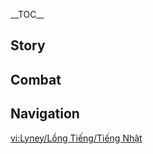 {{CharacterTabs}}
{{LanguageTabs}}
{{Stub|1={{Meta/VO|rm=1}}}}
__TOC__
==Story==
{{VO/Story
|character           = Lyney
|language            = ja
|name                = リネ

<!-- Hello -->
|vo_01_01_title      = 初めまして…
|vo_01_01_subtitle   = Hello
|vo_01_01_file       = VO_{language}{character} Hello.ogg
|vo_01_01_tx         = やあ、僕はテイワットでもっとも卓越した大魔術師&mdash;&mdash;リネ。驚いた？意外だった？どうして僕が君の前に現れたのか知りたい？それはね&mdash;&mdash;君のそのトパーズのように透き通った目…それがとっても気に入ったからさ！ぜひとも君のために、もう一度ショーをやらせてよ。今度は絶対に、瞬きしちゃダメだからね。
|vo_01_01_rm         = Yaa, boku wa Teiwatto de mottomo takuetsu shita daimajutsu-shi&mdash;&mdash; Rine. Odoroita? Igai datta? Doushite boku ga kimi no mae ni arawareta no ka shiritai? Sore wa ne&mdash;&mdash; kimi no sono topaazu no you ni sukitootta me... sore ga tottemo ki ni itta kara sa! Zehitomo kimi no tame ni, mou ichido shoo wo yarasete yo. Kondo wa zettai ni, mabataki shicha dame dakara ne.

<!-- Chats -->
|vo_02_01_title      = 世間話・よそ見
|vo_02_01_subtitle   = Chat: Distraction
|vo_02_01_file       = VO_{language}{character} Chat - Distraction.ogg
|vo_02_01_tx         = 大魔術師を前にして、まだよそ見する余裕なんてあるのかい？そんなんじゃ、最高の瞬間を逃しちゃうよ！
|vo_02_01_rm         = Daimajutsu-shi wo mae ni shite, mada yosomi suru yoyuu nante aru no kai? Sonna nja, saikou no shunkan o nogashichau yo!

|vo_02_02_title      = 世間話・妹
|vo_02_02_subtitle   = Chat: Sister
|vo_02_02_file       = VO_{language}{character} Chat - Sister.ogg
|vo_02_02_tx         = 愛する妹&mdash;&mdash;リネット…今ごろ、何してるだろう？きっとリネットも、僕のことを考えてくれてるだろうな。
|vo_02_02_rm         = Ai suru imouto&mdash;&mdash;Rinetto… ima goro nani shiteru darou? Kitto Rinetto mo, boku no koto wo kangaete kure teru darou na.

|vo_02_03_title      = 世間話・目に映るものが真実
|vo_02_03_subtitle   = Chat: Seeing is Believing
|vo_02_03_file       = VO_{language}{character} Chat - Seeing is Believing.ogg
|vo_02_03_tx         = 「目に映るものが真実」&mdash;&mdash;この道理を、観客たちが信じてくれてるといいんだけどね。そうすれば、僕も数え切れないほどのトリックを生み出せるから。
|vo_02_03_rm         = "Me ni utsuru mono ga shinjitsu"&mdash;&mdash; kono douri o, kankyaku-tachi ga shinjite kureteru to ii nda kedo ne. Sou sureba, boku mo kazoekirenai hodo no torikku wo umidaseru kara.

<!-- Weather -->
|vo_03_01_title      = 雨の日…
|vo_03_01_subtitle   = When It Rains
|vo_03_01_file       = VO_{language}{character} When It Rains.ogg
|vo_03_01_tx         = うーん、こんな天気じゃ、お星さまも見れないや。そうだね…僕がお星さまを出してあげよっか？
|vo_03_01_rm         = Uun, konna tenki ja, o-hoshi-sama mo mirenai ya. Sou da ne... boku ga o-hoshi-sama wo dashite ageyo kka?
|vo_03_02_title      = 雨上がり…
|vo_03_02_subtitle   = After the Rain
|vo_03_02_file       = VO_{language}{character} After the Rain.ogg
|vo_03_02_tx         = ラッキー、晴れた晴れた。もしかして、誰かが空の上でマジックでもやってるのかな？
|vo_03_02_rm         = Rakkii, hareta hareta. Moshi ka shite, dare ka ga sora no ue de majikku demo yatteru no ka na?
|vo_03_03_title      = 雪の日…
|vo_03_03_subtitle   = When It Snows
|vo_03_03_file       = VO_{language}{character} When It Snows.ogg
|vo_03_03_tx         = ハクションッ…ふぅ…一説では、誰かが自分のことを噂してたり、想ってたりするとくしゃみが出るらしいけど…もしかしてリネットかな？それとも&mdash;&mdash;君？
|vo_03_03_rm         = Hakushon'... Fuu... Issetsu de wa, dareka ga jibun no koto wo uwasa shitetari, omottetari suru to kushami ga deru rashii kedo... Moshi ka shite Rinetto ka na? Soretomo&mdash;&mdash; kimi?
|vo_03_04_title      = 風の日…
|vo_03_04_subtitle   = When It's Windy
|vo_03_04_file       = VO_{language}{character} When It's Windy.ogg
|vo_03_04_tx         = ふぅ、危なかった。ハットが風に飛ばされたら、この中の道具が頭上に落ちてきちゃうからね。
|vo_03_04_rm         = Fuu, abunakatta. Hatto ga kaze ni tobasaretara, kono naka no dougu ga zujou ni ochite kichau kara ne.
|vo_03_05_title      = 暴風の日…
|vo_03_05_subtitle   = When the Wind Is Blowing
|vo_03_05_file       = VO_{language}{character} When the Wind Is Blowing.ogg
|vo_03_05_tx         = 風が強すぎて、カードが&mdash;&mdash;おーい、待ってくれよ、どこに行くんだ！君たちの主はここだよ！
|vo_03_05_rm         = Kaze ga tsuyosugite, kaado ga&mdash;&mdash; Ooi, matte kure yo, doko ni iku nda! Kimi-tachi no aruji wa koko da yo!

<!-- Greetings -->
|vo_04_01_title      = おはよう…
|vo_04_01_subtitle   = Good Morning
|vo_04_01_file       = VO_{language}{character} Good Morning.ogg
|vo_04_01_tx         = …うぅ～ん、もう少し寝かせて…ん？君だったんだ&mdash;&mdash;うん、どうりでこんなに天気がいいわけだ。なんたって、君が来たんだから。
|vo_04_01_rm         = ...Uu~n, mou sukoshi nekasete... N? Kimi datta nda&mdash;&mdash; Un, douri de konna ni tenki ga ii wake da. Nantatte, kimi ga kita ndakara.
|vo_04_02_title      = こんにちは…
|vo_04_02_subtitle   = Good Afternoon
|vo_04_02_file       = VO_{language}{character} Good Afternoon.ogg
|vo_04_02_tx         = 午後はマジック道具をチェックして、それから新しいマジックの構想を練らなきゃ。君も一緒にどう？ねっ、いいでしょ！ついでに僕の助手を務める動物たちにも餌をやってあげてよ。きっと気が合うはずだからさ。
|vo_04_02_rm         = Gogo wa majikku dougu wo chekku shite, sorekara atarashii majikku no kousou wo neranakya. Kimi mo issho ni dou? Ne', ii desho! Tsuide ni boku no joshu wo tsutomeru doubutsu-tachi ni mo esa wo yatte agete yo. Kitto ki ga au hazu dakara sa.
|vo_04_03_title      = こんばんは…
|vo_04_03_subtitle   = Good Evening
|vo_04_03_file       = VO_{language}{character} Good Evening.ogg
|vo_04_03_tx         = こんばんは。今夜は大魔術師のショーがあるんだ。まさか、忘れてないよね？
|vo_04_03_rm         = Konban wa. Konya wa daimajutsu-shi no shoo ga aru nda. Masaka, wasuretenai yo ne?
|vo_04_04_title      = おやすみ…
|vo_04_04_subtitle   = Good Night
|vo_04_04_friendship = 4
|vo_04_04_file       = VO_{language}{character} Good Night.ogg
|vo_04_04_tx         = おやすみ。眠れないなら、催眠用の道具があるけど…あっ、やっぱりやめとこう。ゆっくり休んで。美しい夢が、夜明けまで君に付き添ってくれますように。
|vo_04_04_rm         = Oyasumi. Nemurenai nara, saimin-you no dougu ga aru kedo... A', yappari yametokou. Yukkuri yasunde. Utsukushii yume ga, yoake made kimi ni tsukisotte kuremasu you ni.

<!-- About -->
|vo_05_01_title      = リネ自身について・口上手
|vo_05_01_subtitle   = About {character}: Sweet Talker
|vo_05_01_file       = VO_{language}{character} About {character} - Sweet Talker.ogg
|vo_05_01_tx         = そうだ、一つ言っておかなきゃいけないことがあるんだけど…別にみんなに対してこんな風に喋ってるわけじゃないからね。相手が君だからだよ。
|vo_05_01_rm         = Sou da, hitotsu itte okanakya ikenai koto ga aru nda kedo... Betsu ni minna ni taishite konna fuu ni shabetteru wake ja nai kara ne. Aite ga kimi da kara da yo.
|vo_05_02_title      = リネ自身について・相棒
|vo_05_02_subtitle   = About {character}: Partnership
|vo_05_02_friendship = 4
|vo_05_02_file       = VO_{language}{character} About {character} - Partnership.ogg
|vo_05_02_tx         = あーあ&mdash;&mdash;リネットがいないから、待機モードに入る…身の回りのことは一人でこなせるけど、やっぱり慣れないや。君なら分かってくれるでしょ？だって…君にはいつもパイモンがついてるから。
|vo_05_02_rm         = Aaa&mdash;&mdash; Rinetto ga inai kara, taiki moodo ni hairu... Mi no mawari no koto wa hitori de konaseru kedo, yappari narenai ya. Kimi nara wakatte kureru desho? Datte... kimi ni wa itsumo Paimon ga tsuiteru kara.

<!-- About Us -->
|vo_06_01_title      = 隠し事について…
|vo_06_01_subtitle   = About Us: Withholding the Truth
|vo_06_01_file       = VO_{language}{character} About Us - Withholding the Truth.ogg
|vo_06_01_tx         = あ～、これはまた切り込んだ話題だね…うーんと、甘い果実って、いつも棘だらけの場所に実るんだ。じゃないと、食いしん坊の狐に食べられちゃうからね…これもすべて、自分を守るためってわけ！まあ、確かに僕はちょっとした嘘をたま～につくことがあるし、それに抵抗もないよ。でも僕たちの間柄なら、そんなの些細な隠し事に過ぎないでしょ？そうだと思わないかい？
|vo_06_01_rm         = A~, kore wa mata kirikonda wadai da ne... Uun to, amai kajitsu tte, itsumo toge-darake no basho ni minoru nda. Ja nai to, kuishinbou no kitsune ni taberarechau kara ne... Kore mo subete, jibun wo mamoru tame tte wake! Maa, tashika ni boku wa chotto shita uso wo tama~ ni tsuku koto ga aru shi, sore ni teikou mo nai yo. Demo boku-tachi no aidagara nara, sonna no sasai-na kakushigoto ni suginai desho? Sou da to omowanai kai?
|vo_06_02_title      = 原則について…
|vo_06_02_subtitle   = About Us: Principles
|vo_06_02_friendship = 6
|vo_06_02_file       = VO_{language}{character} About Us - Principles.ogg
|vo_06_02_tx         = マジシャンがマジックのタネを明かすなんて、普通はしないことさ…でも、もし僕のことを「リネ先生」って呼ぶ生徒になってくれるなら、その「原則」も変わらなくはない。君の理解力と忍耐力は、どれくらいかな？本当に楽しみだ。
|vo_06_02_rm         = Majishan ga majikku no tane wo akasu nante, futsuu wa shinai koto sa... Demo, moshi boku no koto wo "Rine-sensei" tte yobu seito ni natte kureru nara, sono "gensoku" mo kawaranaku wa nai. Kimi no rikairyoku to nintairyoku wa, dore kurai ka na? Hontou ni tanoshimi da.

<!-- Miscellany I -->
|vo_07_01_title      = 「神の目」について…
|vo_07_01_subtitle   = About the Vision
|vo_07_01_friendship = 4
|vo_07_01_file       = VO_{language}{character} About the Vision.ogg
|vo_07_01_tx         = 魔術師が神の目を持って舞台に上がると、疑われちゃうんだ。だから、事前に外すようにしてる。僕の神の目に興味があるのなら、今度のショーでは君が代わりに保管しててくれないかい？ちゃんと見張っててよ、気がついたら僕の手元に戻ってる、なんてことがないようにね。
|vo_07_01_rm         = 
|vo_07_02_title      = シェアしたいこと…
|vo_07_02_subtitle   = Something to Share
|vo_07_02_file       = VO_{language}{character} Something to Share.ogg
|vo_07_02_tx         = マジックは一種のパフォーマンスであるだけでなく、物の考え方の一つでもある。世の中には一見普通であっても、多くの謎を秘めたものがたくさんあるんだよ。
|vo_07_02_rm         = 
|vo_07_03_title      = 興味のあること…
|vo_07_03_subtitle   = Interesting Things
|vo_07_03_file       = VO_{language}{character} Interesting Things.ogg
|vo_07_03_tx         = 猫の耳は感情を表現できるんだ。後ろに折れてたら恐怖や警戒を表す。ピンと立ってたり、たまに外のほうを向いてたりしたら、おおかた機嫌がいいってことだよ。あと、もし耳を素早くピクピクさせてたら、周囲の状況を警戒して探ってるってこと…よく観察を重ねていけば、君にも分かるようになるよ。
|vo_07_03_rm         = 

<!-- About Others -->
|vo_08_01_title      = 「お父様」について・家
|vo_08_01_subtitle   = About [[Arlecchino|"Father"]]: Family
|vo_08_01_friendship = 4
|vo_08_01_file       = VO_{language}{character} About Father - Family.ogg
|vo_08_01_tx         = 「お父様」は僕たちに家を与えてくれた。僕たちの成長を導き、みんなが努力すべき方向を教えてくれた。僕がすべきことは簡単さ。忠誠心を維持し、そして…僕たちの家を守ることだ。
|vo_08_01_rm         = 
|vo_08_02_title      = 「お父様」について・王
|vo_08_02_subtitle   = About "Father": King
|vo_08_02_quest      = As Light Rain Falls Without Reason
|vo_08_02_friendship = 6
|vo_08_02_file       = VO_{language}{character} About Father - King.ogg
|vo_08_02_tx         = 子供だけで作られた王国…僕たちの王は「お父様」。僕は知っている&mdash;&mdash;国王がいつか後継者を選ぶことも、その後継者が僕になることも…でも同時に、僕はそれに対して恐怖を抱くんだ…ふぅ…誰にも言わないでね、特に…妹とフレミネには。
|vo_08_02_rm         = 
|vo_08_03_title      = リネットについて・モード
|vo_08_03_subtitle   = About [[Lynette]]: Modes
|vo_08_03_friendship = 4
|vo_08_03_file       = VO_{language}{character} About Lynette - Modes.ogg
|vo_08_03_tx         = リネットの口数が少ないって？それはね、モードが違うからだよ。今度、まず最初に「会話モード、オン」って言ってごらん。運が良ければ、会話が長く続くだろうから。運が悪かったらどうなるかって？安心して、たとえリネットに睨まれても、それはそれで普段とは違うリネットを見られたことになるでしょ？
|vo_08_03_rm         = 
|vo_08_04_title      = リネットについて・双子
|vo_08_04_subtitle   = About Lynette: Twins
|vo_08_04_friendship = 4
|vo_08_04_file       = VO_{language}{character} About Lynette - Twins.ogg
|vo_08_04_tx         = 僕とリネットは小さい頃から一緒にいた。苦しい時も、二人一緒なら耐えられたし、楽しいことは互いに分かち合ってきた。家族、それは僕たちにとって一番大切なものなんだ。だから、家族と別れた君の苦しみを、僕たちは理解できる…もし何か手がかりを見つけたら、絶対に教えるね。
|vo_08_04_rm         = 
|vo_08_05_title      = フレミネについて…
|vo_08_05_subtitle   = About [[Freminet]]
|vo_08_05_friendship = 4
|vo_08_05_file       = VO_{language}{character} About Freminet.ogg
|vo_08_05_tx         = 僕のウブな弟は、未だに童話を信じてる。まったく、羨ましい限りさ。あっ、これは彼から聞いたんじゃないよ。ある日、彼がこっそり引き出しにしまってるものをうっかり見ちゃってね…本当にうっかりだから！絶対内緒にしてよ、じゃないと、怒らせちゃうだろうから。
|vo_08_05_rm         = 
|vo_08_06_title      = ヌヴィレットについて…
|vo_08_06_subtitle   = About [[Neuvillette]]
|vo_08_06_friendship = 4
|vo_08_06_file       = VO_{language}{character} About Neuvillette.ogg
|vo_08_06_tx         = ヌヴィレットさんは公の場に姿を現すことが滅多にない。それに、わざと人と距離を置いてるみたいなんだ。最初は僕の気のせいかと思ったけど、観察に長けたリネットでさえそう思ってるようだから、きっとそうなんだろう。
|vo_08_06_rm         = 
|vo_08_07_title      = フリーナについて…
|vo_08_07_subtitle   = About [[Furina]]
|vo_08_07_friendship = 4
|vo_08_07_file       = VO_{language}{character} About Furina.ogg
|vo_08_07_tx         = 水神フリーナ様は行動が独特な方でね。簡単に言うと、普段の話し方も一種のパフォーマンスなんだ。フォンテーヌ人は卓越した舞台演出を何よりも愛してるからね、フリーナ様を崇敬してる人も少なくないのさ。
|vo_08_07_rm         = 
|vo_08_08_title      = 千織について…
|vo_08_08_subtitle   = About [[Chiori]]
|vo_08_08_friendship = 4
|vo_08_08_file       = VO_{language}{character} About Chiori.ogg
|vo_08_08_tx         = お世辞は彼女に通用しない。真に見る目のある者だけが、彼女に認められるんだ。彼女が僕のことをどう見てるかって？その質問はちょっと傷つくなぁ。僕は見る目があるうえに、みんなに対して真摯に向き合ってるじゃないか。
|vo_08_08_rm         = 
|vo_08_09_title      = ナヴィアについて…
|vo_08_09_subtitle   = About [[Navia]]
|vo_08_09_quest      = As Light Rain Falls Without Reason
|vo_08_09_friendship = 4
|vo_08_09_file       = VO_{language}{character} About Navia.ogg
|vo_08_09_tx         = まさか僕のことを知らないのに、手を差し伸べてくれるなんてね。君たちがいなかったら、僕とリネットはきっと冤罪から逃れることができなかっただろう…とにかく、君たちには感謝してるよ。今度、天気のいい日にみんなを招待して、カフェ・リュテスで一番美味しいお菓子をごちそうしよう。
|vo_08_09_rm         = 
|vo_08_10_title      = シャルロットについて…
|vo_08_10_subtitle   = About [[Charlotte]]
|vo_08_10_quest      = As Light Rain Falls Without Reason
|vo_08_10_friendship = 4
|vo_08_10_file       = VO_{language}{character} About Charlotte.ogg
|vo_08_10_tx         = あれ以来、シャルロットさんから何度もインタビューのお誘いが来てね…えーっと、かれこれもう二十回ぐらいかな。彼女はスクープに対して生まれ持った嗅覚を持ってるみたいで、その性格も異様なほど執着するタイプなんだ。正直、彼女の「ビッグニュース」の中心人物にはなりたくないよ。だから、毎回違う理由を見つけては断るようにしてるんだ。
|vo_08_10_rm         = 
|vo_08_11_title      = クロリンデについて…
|vo_08_11_subtitle   = About [[Clorinde]]
|vo_08_11_friendship = 4
|vo_08_11_file       = VO_{language}{character} About Clorinde.ogg
|vo_08_11_tx         = 決闘代理人として、クロリンデさんはかなり有名なんだ。でも最近新聞で読んだんだけど、何やら面倒事を抱えてるらしいよ…マスコミは彼女の話を掘り下げるのが大好きなんだけど、彼女はきっと…そういった行為が大嫌いだと思う。
|vo_08_11_rm         = 
|vo_08_12_title      = エミリエについて…
|vo_08_12_subtitle   = About [[Emilie]]
|vo_08_12_friendship = 4
|vo_08_12_file       = VO_{language}{character} About Emilie.ogg
|vo_08_12_tx         = 彼女のデザインした香水を嗅いだことある？僕は結構好きでね、一つ買おうとしたんだけど…リネットのしっぽが違う意見を持ってたもんだから、仕方なくあきらめたんだ。
|vo_08_12_rm         = 

<!-- More About -->
|vo_09_01_title      = リネを知る・1
|vo_09_01_subtitle   = More About {character}: I
|vo_09_01_file       = VO_{language}{character} More About {character} - 01.ogg
|vo_09_01_tx         = どうやら、僕たちはお互いに興味を持ってるみたいだね、とても光栄だよ！ははっ、安心して。その魅力的な瞳を見ると、君に嘘をつくなんてこと心が傷んでできないから。
|vo_09_01_rm         = 
|vo_09_02_title      = リネを知る・2
|vo_09_02_subtitle   = More About {character}: II
|vo_09_02_friendship = 3
|vo_09_02_file       = VO_{language}{character} More About {character} - 02.ogg
|vo_09_02_tx         = マジックが永遠に失敗しないなんて、そんな保証は到底できない。僕にとってパフォーマンスで重要なのは、種を見破られるのを避けることじゃなく、いつ何時も冷静を保ち、臨機応変に対処すること。たとえ小さなミスをしても、それがパフォーマンスの一環だと観客に信じ込ませれば、依然として忘れられないステージにできるんだ。
|vo_09_02_rm         = 
|vo_09_03_title      = リネを知る・3
|vo_09_03_subtitle   = More About {character}: III
|vo_09_03_friendship = 4
|vo_09_03_file       = VO_{language}{character} More About {character} - 03.ogg
|vo_09_03_tx         = 風や雨から守ってくれる両親を持たず、幼い頃から路頭を彷徨ってきた孤児。それは普通の人より多くの苦しみを経験することを意味する。でも、そういった経験があったからこそ、今の僕とリネットがいるんだ。それに今は、そこそこ悪くない暮らしを送れてるしね…「家族」、観客…僕のハットにはたくさんの人の期待が込められてるんだよ！
|vo_09_03_rm         = 
|vo_09_04_title      = リネを知る・4
|vo_09_04_subtitle   = More About {character}: IV
|vo_09_04_friendship = 5
|vo_09_04_file       = VO_{language}{character} More About {character} - 04.ogg
|vo_09_04_tx         = ははっ、今になっても僕の言葉を完全には信じ切れないのかい？どうやら君は、警戒心がすごく強いんだね。まあ、人に騙される心配がなくなるからいいことだけど。あっ、それと…ちゃんと僕を見張っててね。瞬きするタイミングも、慎重に選んだほうがいい…じゃないと、君がよそ見してるうちに、とんでもない大嘘をばらまきに行っちゃうから！その時は、君も責任を問われるだろうね。
|vo_09_04_rm         = 
|vo_09_05_title      = リネを知る・5
|vo_09_05_subtitle   = More About {character}: V
|vo_09_05_friendship = 6
|vo_09_05_file       = VO_{language}{character} More About {character} - 05.ogg
|vo_09_05_tx         = 「本当」の僕は、普段みたいに外向的でも話しやすいわけでもない。大半の場合、みんなと親しくなろうと言葉の「マジック」を使ってるだけなんだ…本来の僕に、君は同情するかい？それともこういうやり方は…バカだって思うかな。
|vo_09_05_rm         = 

<!-- Miscellany II -->
|vo_10_01_title      = リネの趣味…
|vo_10_01_subtitle   = {character}'s Hobbies
|vo_10_01_file       = VO_{language}{character} Hobbies.ogg
|vo_10_01_tx         = ねえねえ、見て&mdash;&mdash;ほら、かわいいウサギさんだよ、君は好きかい？えっ、この子がどうやってハットから出てきたのか気になる？うんうん！観客の驚いた顔は、すべての魔術師が愛してやまないものなんだよ。
|vo_10_01_rm         = 
|vo_10_02_title      = リネの悩み・誤魔化す
|vo_10_02_subtitle   = {character}'s Troubles: It's All a Disguise
|vo_10_02_file       = VO_{language}{character} Troubles - It's All a Disguise.ogg
|vo_10_02_tx         = どうしよう？僕の最大の悩みは&mdash;&mdash;大魔術師であるこの僕を前にしても、君が悩みについて考えちゃうことさ。
|vo_10_02_rm         = 
|vo_10_03_title      = リネの悩み・ハト
|vo_10_03_subtitle   = {character}'s Troubles: Doves
|vo_10_03_friendship = 4
|vo_10_03_file       = VO_{language}{character} Troubles - Doves.ogg
|vo_10_03_tx         = 昔はいつもハトを放し飼いにしてたんだ。ハトたちはいつも、自分で僕のところまで戻ってきてくれたよ。でもある時、戻ってきたハトが数羽減ってたことがあってね。痕跡を辿って見つけると、その子たちはもうピジョンパイになってた。今でも、どうやったらハトたちに「自由」と「安全」を同時に与えられるのか、僕には分からないんだ。
|vo_10_03_rm         = 
|vo_10_04_title      = 好きな食べ物…
|vo_10_04_subtitle   = Favorite Food
|vo_10_04_file       = VO_{language}{character} Favorite Food.ogg
|vo_10_04_tx         = この水槽を見て。さっ、手を入れてごらん、水しか入ってないでしょ？確認できた？それじゃ、いくよ！この布で覆ったら…ほら、魚が現れた！どう？このマジックを、君のお手製の魚料理と交換しない？
|vo_10_04_rm         = 
|vo_10_05_title      = 嫌いな食べ物…
|vo_10_05_subtitle   = Least Favorite Food
|vo_10_05_file       = VO_{language}{character} Least Favorite Food.ogg
|vo_10_05_tx         = ショーのために、僕とリネットは似たような体型を維持する必要がある。だから、揚げ物はなるべく避けてるんだ。僕は大丈夫だけど、リネットが大変でね&mdash;&mdash;街中にあるフィッシュフライが本当にいい香りなんだ！
|vo_10_05_rm         = 

<!-- Receiving a Gift -->
|vo_11_01_title      = 贈り物を受け取る・1
|vo_11_01_subtitle   = Receiving a Gift: I
|vo_11_01_file       = VO_{language}{character} Receiving a Gift - 01.ogg
|vo_11_01_tx         = 君が直々に作った美味しい料理を食べられるなんて、これ以上に光栄なことはないね。
|vo_11_01_rm         = 
|vo_11_02_title      = 贈り物を受け取る・2
|vo_11_02_subtitle   = Receiving a Gift: II
|vo_11_02_file       = VO_{language}{character} Receiving a Gift - 02.ogg
|vo_11_02_tx         = いい腕だね、すごく美味しいよ！ごちそうさま～
|vo_11_02_rm         = 
|vo_11_03_title      = 贈り物を受け取る・3
|vo_11_03_subtitle   = Receiving a Gift: III
|vo_11_03_file       = VO_{language}{character} Receiving a Gift - 03.ogg
|vo_11_03_tx         = マジックを見せてあげるよ。この布をかぶせたら、僕と一緒にカウントダウンをしてね&mdash;&mdash;スリー、ツー、ワン！はい、消えちゃった！
|vo_11_03_rm         = 

<!-- Birthday -->
|vo_12_01_title      = 誕生日…
|vo_12_01_subtitle   = Birthday
|vo_12_01_file       = VO_{language}{character} Birthday.ogg
|vo_12_01_tx         = ここに羽根が一枚ある。ごくごく普通の羽根だよ、触って確かめてごらん。確認は終わった？パンッ&mdash;&mdash;実は…お祝いのクラッカーでした。お誕生日おめでとう！ほら、これ見て。クラッカーから飛び出てきた紙切れを捕まえたよ。次はこれを燃やすから、君は願い事をしてね。それと同時に、誕生日プレゼントを想像するんだ。スリー、ツー、ワン&mdash;&mdash;へぇ、なるほどね～君の考えが分かったよ。さあ、僕のハットに手を入れて&mdash;&mdash;どう？君の欲しかったプレゼントで合ってるかい？
|vo_12_01_rm         = 

<!-- Feelings About Ascension -->
|vo_13_01_title      = 突破した感想・起
|vo_13_01_subtitle   = Feelings About Ascension: Intro
|vo_13_01_ascension  = 1
|vo_13_01_file       = VO_{language}{character} Feelings About Ascension - 01.ogg
|vo_13_01_tx         = あれ、これらの素材で僕にマジックをさせるのかと思ったよ。
|vo_13_01_rm         = 
|vo_13_02_title      = 突破した感想・承
|vo_13_02_subtitle   = Feelings About Ascension: Building Up
|vo_13_02_ascension  = 2
|vo_13_02_file       = VO_{language}{character} Feelings About Ascension - 02.ogg
|vo_13_02_tx         = 何も変化がなかったら、逆に君をもっと驚かせられるかな？
|vo_13_02_rm         = 
|vo_13_03_title      = 突破した感想・転
|vo_13_03_subtitle   = Feelings About Ascension: Climax
|vo_13_03_ascension  = 4
|vo_13_03_file       = VO_{language}{character} Feelings About Ascension - 03.ogg
|vo_13_03_tx         = 君が僕を信じてくれる。これ以上嬉しいことはないよ。
|vo_13_03_rm         = 
|vo_13_04_title      = 突破した感想・結
|vo_13_04_subtitle   = Feelings About Ascension: Conclusion
|vo_13_04_ascension  = 6
|vo_13_04_file       = VO_{language}{character} Feelings About Ascension - 04.ogg
|vo_13_04_tx         = こんなに尽くしてくれるなんて、僕の心を盗もうとしてるのかい？そうだとしたら…おめでとう！我が親愛なる弟子、もしくは仲間というべきかな&mdash;&mdash;君はもう、見事にそれを成し遂げてるよ！
|vo_13_04_rm         = 
|vo_13_04_tl         = 
}}

==Combat==
{{Combat VO
|character           = Lyney
|language            = ja

<!-- Elemental Skill -->
|skill_1_tx          = ちょっとしたトリックさ。
|skill_1_rm          = Chotto-shita torikku sa.
|skill_2_tx          = 注目！
|skill_2_rm          = Chuumoku!
|skill_3_tx          = サプライズだよ。
|skill_3_rm          = Sapuraizu da yo.

<!-- Elemental Burst -->
|burst_1_tx          = フィナーレといこうか！
|burst_1_rm          = Finaare to ikou ka!
|burst_2_tx          = イッツ・ショータイム！
|burst_2_rm          = Ittsu shootaimu!
|burst_3_tx          = 拍手のご用意を！
|burst_3_rm          = Hakushu no go-youi wo!

<!-- Sprint Start -->
|sprint-s_1_file     = Sprint Start 01,Sprint Start 02,Sprint Start 03

<!-- Deploying Wind Glider -->
|glider_1_file       = Deploying Wind Glider 01,Deploying Wind Glider 02,Deploying Wind Glider 03

<!-- Opening Treasure Chest -->
|chest_1_tx          = この道具でこれらを全部消してみせよう…な～んてね、冗談さ。
|chest_1_rm          = Kono dougu de korera wo zenbu keshite miseyou... Na~nte ne, joudan sa.
|chest_2_tx          = マジックポケットに入れよう。
|chest_2_rm          = Majikku poketto ni ireyou.
|chest_3_tx          = これも宝箱マジックの一種かい？
|chest_3_rm          = Kore mo takarabako majikku no isshu kai?

<!-- Low HP -->
|low-hp_1_tx         = 偽装死トリックでもやらせるつもりかい？
|low-hp_1_rm         = Gisoushi torikku de mo yaraseru tsumori kai?
|low-hp_2_tx         = 悪くないトリックだ…
|low-hp_2_rm         = Warukunai torikku da...
|low-hp_3_tx         = 大丈夫だよ。
|low-hp_3_rm         = Daijoubu da yo.

<!-- Ally Low HP -->
|ally-low-hp_1_tx    = まだ僕がいるのを忘れないで！
|ally-low-hp_1_rm    = Mada boku ga iru no wo wasurenaide!
|ally-low-hp_2_tx    = ペースが乱れてきてるよ？
|ally-low-hp_2_rm    = Peesu ga midarete kiteru yo?

<!-- Fallen -->
|fallen_1_tx         = リネット…
|fallen_1_rm         = Rinetto...
|fallen_2_tx         = 僕のパフォーマンスに、失敗はない…！
|fallen_2_rm         = Boku no pafoomansu ni, shippai wa nai...!
|fallen_3_tx         = 早く幕を…下ろして…
|fallen_3_rm         = Hayaku maku wo... oroshite...

<!-- Light Hit Taken -->
|hit-l_1_tx          = 平気さ。
|hit-l_1_rm          = Heiki sa.
|hit-l_2_file        = Light Hit Taken 02,Light Hit Taken 03,Light Hit Taken 04,Light Hit Taken 05, Light Hit Taken 06

<!-- Heavy Hit Taken -->
|hit-h_1_tx          = 落ち着こう…
|hit-h_1_rm          = Ochitsukou...
|hit-h_2_file        = Heavy Hit Taken 02, Heavy Hit Taken 03,Heavy Hit Taken 04,Heavy Hit Taken 05, Heavy Hit Taken 06

<!-- Joining Party -->
|join_1_tx           = へへっ！「巡業する魔術団」だね。
|join_1_rm           = Hehe'! "Jungyou-suru majutsudan" da ne.
|join_2_tx           = 喜んで手を貸すよ。
|join_2_rm           = Yorokonde te wo kasu yo.
|join_3_tx           = 君に誘ってもらえるなんて光栄だよ。
|join_3_rm           = Kimi ni sasotte moraeru nante kouei da yo.

<!-- Character Idles -->
|idle_1_file         = 

<!-- Light Attack -->
|atk-l_1_file        = Light Attack 01,Light Attack 02,Light Attack 03,Light Attack 04,Light Attack 05,Light Attack 06,Light Attack 07

<!-- Mid Attack -->
|atk-m_1_file        = Mid Attack 01,Mid Attack 02,Mid Attack 03

<!-- Heavy Attack -->
|atk-h_1_file        = Heavy Attack 01,Heavy Attack 02,Heavy Attack 03

<!-- Climbing -->
|climb_1_file        = Climbing 01,Climbing 02,Climbing 03

<!-- Climbing Breath -->
|climb-b_1_file      = Climbing Breath 01,Climbing Breath 02,Climbing Breath 03

<!-- Jumping -->
|jump_1_file         = Jumping 01,Jumping 02,Jumping 03,Jumping 04,Jumping 05

}}

==Navigation==
{{Character Navbox|VO-JA}}

[[vi:Lyney/Lồng Tiếng/Tiếng Nhật]]